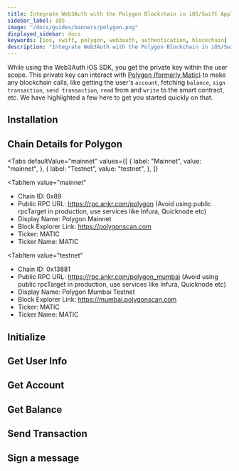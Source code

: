 ```yaml
---
title: Integrate Web3Auth with the Polygon Blockchain in iOS/Swift Applications
sidebar_label: iOS
image: "/docs/guides/banners/polygon.png"
displayed_sidebar: docs
keywords: [ios, swift, polygon, web3auth, authentication, blockchain]
description: "Integrate Web3Auth with the Polygon Blockchain in iOS/Swift Applications | Documentation - Web3Auth"
---
```



<SEO
  title="Integrate Web3Auth with the Polygon Blockchain in iOS/Swift Applications"
  description="Integrate Web3Auth with the Polygon Blockchain in iOS/Swift Applications | Documentation - Web3Auth"
  image="https://web3auth.io/docs/guides/banners/polygon.png"
  slug="/connect-blockchain/evm/polygon/ios"
/>

While using the Web3Auth iOS SDK, you get the private key within the user scope. This private key can interact with
[Polygon (formerly Matic)](https://polygon.technology/) to make any blockchain calls, like getting the user's `account`, fetching `balance`,
`sign transaction`, `send transaction`, `read` from and `write` to the smart contract, etc. We have highlighted a few here to get you started quickly
on that.

## Installation

<InstallationSnippet />

## Chain Details for Polygon

<Tabs
 defaultValue="mainnet"
  values={[
    { label: "Mainnet", value: "mainnet", },
    { label: "Testnet", value: "testnet", },
  ]}
>
<TabItem
  value="mainnet"
>

- Chain ID: 0x89
- Public RPC URL: https://rpc.ankr.com/polygon (Avoid using public rpcTarget in production, use services like Infura, Quicknode etc)
- Display Name: Polygon Mainnet
- Block Explorer Link: https://polygonscan.com
- Ticker: MATIC
- Ticker Name: MATIC

</TabItem>

<TabItem
  value="testnet"
>

- Chain ID: 0x13881
- Public RPC URL: https://rpc.ankr.com/polygon_mumbai (Avoid using public rpcTarget in production, use services like Infura, Quicknode etc)
- Display Name: Polygon Mumbai Testnet
- Block Explorer Link: https://mumbai.polygonscan.com
- Ticker: MATIC
- Ticker Name: MATIC

</TabItem>
</Tabs>

## Initialize

<InitialisationSnippet />

## Get User Info

<UserInfoSnippet />

## Get Account

<GetAccountSnippet />

## Get Balance

<GetBalanceSnippet />

## Send Transaction

<SendTransactionSnippet />

## Sign a message

<SignMessageSnippet />
